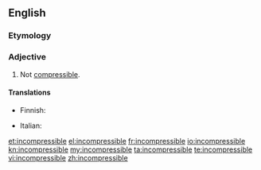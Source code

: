 ==English==

===Etymology===
{{prefix|in|compressible}}

===Adjective===
{{en-adj|-}}

# Not [[compressible]].

====Translations====
{{trans-top|not compressible}}
* Finnish: {{t-|fi|puristumaton}}
{{trans-mid}}
* Italian: {{t-|it|incomprimibile}}
{{trans-bottom}}

[[et:incompressible]]
[[el:incompressible]]
[[fr:incompressible]]
[[io:incompressible]]
[[kn:incompressible]]
[[my:incompressible]]
[[ta:incompressible]]
[[te:incompressible]]
[[vi:incompressible]]
[[zh:incompressible]]